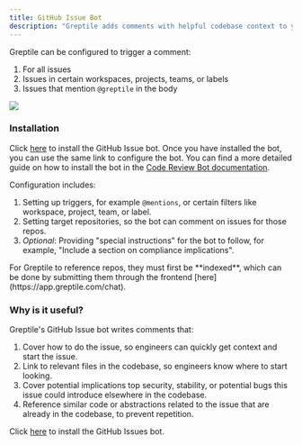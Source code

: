 ```yaml
---
title: GitHub Issue Bot
description: "Greptile adds comments with helpful codebase context to your GitHub Issues"
---
```


Greptile can be configured to trigger a comment:

1. For all issues
2. Issues in certain workspaces, projects, teams, or labels
3. Issues that mention `@greptile` in the body

<Frame>
  <img src="/images/githubissuebot.png" />
</Frame>

### Installation

Click [here](https://app.greptile.com/) to install the GitHub Issue bot. Once you have installed the bot, you can use the same link to configure the bot. You can find a more detailed guide on how to install the bot in the [Code Review Bot documentation](/apps/cr).

Configuration includes:

1. Setting up triggers, for example `@mentions`, or certain filters like workspace, project, team, or label.
2. Setting target repositories, so the bot can comment on issues for those repos.
3. _Optional_: Providing "special instructions" for the bot to follow, for example, "Include a section on compliance implications".

<Note>
  For Greptile to reference repos, they must first be **indexed**, which can be
  done by submitting them through the frontend
  [here](https://app.greptile.com/chat).
</Note>

### Why is it useful?

Greptile's GitHub Issue bot writes comments that:

1. Cover how to do the issue, so engineers can quickly get context and start the issue.
2. Link to relevant files in the codebase, so engineers know where to start looking.
3. Cover potential implications top security, stability, or potential bugs this issue could introduce elsewhere in the codebase.
4. Reference similar code or abstractions related to the issue that are already in the codebase, to prevent repetition.

Click [here](https://app.greptile.com) to install the GitHub Issues bot.
